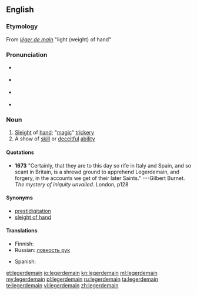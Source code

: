 {{was wotd|2006|March|26}}
==English==

===Etymology===
From {{etyl|fr}} ''[[léger de main]]'' "light (weight) of hand"

===Pronunciation===
* {{a|UK}} {{IPA|/ˌlɛdʒədɨˈmeɪn/}}
* {{a|US}} {{IPA|/ˈlɛdʒəɹdəˌmeɪn/}}
* {{audio|en-us-legerdemain.ogg|Audio (US)}}
*: {{rhymes|eɪn}}
* {{hyphenation|leg|er|de|main}}

===Noun===
{{wikipedia}}
{{en-noun|-}}

# [[sleight|Sleight]] of [[hand]]; "[[magic]]" [[trickery]]
# A show of [[skill]] or [[deceitful]] [[ability]]

====Quotations====

* '''1673''' "Certainly, that they are to this day so rife in Italy and Spain, and so scant in Britain, is a shrewd ground to apprehend Legerdemain, and forgery, in the accounts we get of their later Saints." ---Gilbert Burnet. ''The mystery of iniquity unvailed.'' London, p128

====Synonyms====
* [[prestidigitation]]
* [[sleight of hand]]

====Translations====
{{trans-top|sleight of hand}}
* Finnish: {{t+|fi|silmänkääntötemppu}}
* Russian: [[ловкость рук]]
{{trans-mid}}
* Spanish: {{t-|es|escamoteo|m}}
{{trans-bottom}}

[[et:legerdemain]]
[[io:legerdemain]]
[[kn:legerdemain]]
[[ml:legerdemain]]
[[my:legerdemain]]
[[pl:legerdemain]]
[[ru:legerdemain]]
[[ta:legerdemain]]
[[te:legerdemain]]
[[vi:legerdemain]]
[[zh:legerdemain]]